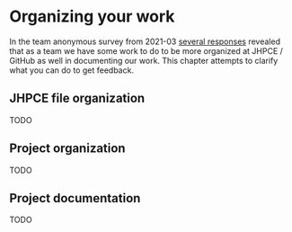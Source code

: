 # Organizing your work

In the team anonymous survey from 2021-03 [several responses](https://lcolladotor.github.io/team_surveys/survey-2021-03.html#how-easy-is-it-easy-to-locate-things-in-at-jhpce-github) revealed that as a team we have some work to do to be more organized at JHPCE / GitHub as well in documenting our work. This chapter attempts to clarify what you can do to get feedback.

## JHPCE file organization

TODO

## Project organization

TODO

## Project documentation

TODO
